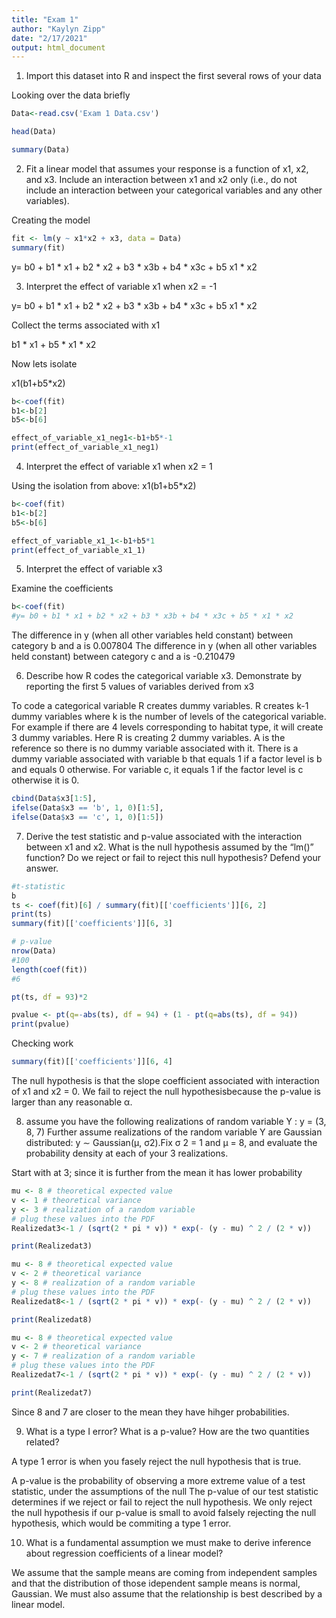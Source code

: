 ---
title: "Exam 1"
author: "Kaylyn Zipp"
date: "2/17/2021"
output: html_document
---

1. Import this dataset into R and inspect the first several rows of your data

Looking over the data briefly
```{r}
Data<-read.csv('Exam 1 Data.csv')

head(Data)

summary(Data)

```


2. Fit a linear model that assumes your response is a function of x1, x2, and x3. Include an interaction
between x1 and x2 only (i.e., do not include an interaction between your categorical variables and any
other variables).

Creating the model 
```{r}
fit <- lm(y ~ x1*x2 + x3, data = Data)
summary(fit)
```

y= b0 + b1 * x1 + b2 * x2 + b3 * x3b + b4 * x3c + b5 x1 * x2 


3. Interpret the effect of variable x1 when x2 = -1


y= b0 + b1 * x1 + b2 * x2 + b3 * x3b + b4 * x3c + b5 x1 * x2 

Collect the terms associated with x1

b1 * x1 + b5 * x1 * x2

Now lets isolate

x1(b1+b5*x2)

```{r}
b<-coef(fit)
b1<-b[2]
b5<-b[6]

effect_of_variable_x1_neg1<-b1+b5*-1
print(effect_of_variable_x1_neg1)
```


4. Interpret the effect of variable x1 when x2 = 1

Using the isolation from above:
x1(b1+b5*x2)

```{r}
b<-coef(fit)
b1<-b[2]
b5<-b[6]

effect_of_variable_x1_1<-b1+b5*1
print(effect_of_variable_x1_1)
```


5. Interpret the effect of variable x3

Examine the coefficients


```{r}
b<-coef(fit)
#y= b0 + b1 * x1 + b2 * x2 + b3 * x3b + b4 * x3c + b5 * x1 * x2 
```

The difference in y (when all other variables held constant) between category b and a is 0.007804
The difference in y (when all other variables held constant) between category c and a is -0.210479

6. Describe how R codes the categorical variable x3. Demonstrate by reporting the first 5 values of
variables derived from x3

To code a categorical variable R creates dummy variables. R creates k-1 dummy variables where k is the number of levels of the categorical variable. For example if there are 4 levels corresponding to habitat type, it will create 3 dummy variables. Here R is creating 2 dummy variables. A is the reference so there is no dummy variable associated with it. There is a dummy variable associated with variable b that equals 1 if a factor level is b and equals 0 otherwise. For variable c, it equals 1 if the factor level is c otherwise it is 0. 


```{r}
cbind(Data$x3[1:5],
ifelse(Data$x3 == 'b', 1, 0)[1:5],
ifelse(Data$x3 == 'c', 1, 0)[1:5])
```


7. Derive the test statistic and p-value associated with the interaction between x1 and x2. What is the
null hypothesis assumed by the "lm()" function? Do we reject or fail to reject this null hypothesis?
Defend your answer.


```{r}
#t-statistic
b
ts <- coef(fit)[6] / summary(fit)[['coefficients']][6, 2]
print(ts)
summary(fit)[['coefficients']][6, 3]

```

```{r}
# p-value
nrow(Data)
#100
length(coef(fit))
#6

pt(ts, df = 93)*2

pvalue <- pt(q=-abs(ts), df = 94) + (1 - pt(q=abs(ts), df = 94))
print(pvalue)
```

Checking work

```{r}
summary(fit)[['coefficients']][6, 4]
```

The null hypothesis is that the slope coefficient associated with interaction of x1 and x2 = 0. We fail to reject the null hypothesisbecause the p-value is larger than any reasonable α.

8. assume you have the following realizations of random variable Y :
y = (3, 8, 7)
Further assume realizations of the random variable Y are Gaussian distributed:
y ∼ Gaussian(µ, σ2).Fix σ 2 = 1 and µ = 8, and evaluate the probability density at each of your 3 realizations.

Start with at 3; since it is further from the mean it has lower probability 
```{r}
mu <- 8 # theoretical expected value
v <- 1 # theoretical variance
y <- 3 # realization of a random variable
# plug these values into the PDF
Realizedat3<-1 / (sqrt(2 * pi * v)) * exp(- (y - mu) ^ 2 / (2 * v))

print(Realizedat3)
```


```{r}
mu <- 8 # theoretical expected value
v <- 2 # theoretical variance
y <- 8 # realization of a random variable
# plug these values into the PDF
Realizedat8<-1 / (sqrt(2 * pi * v)) * exp(- (y - mu) ^ 2 / (2 * v))

print(Realizedat8)
```

```{r}
mu <- 8 # theoretical expected value
v <- 2 # theoretical variance
y <- 7 # realization of a random variable
# plug these values into the PDF
Realizedat7<-1 / (sqrt(2 * pi * v)) * exp(- (y - mu) ^ 2 / (2 * v))

print(Realizedat7)
```

Since 8 and 7 are closer to the mean they have hihger probabilities. 


9. What is a type I error? What is a p-value? How are the two quantities related?

A type 1 error is when you fasely reject the null hypothesis that is true. 

A p-value is the probability of observing a more extreme value of a test statistic, under the assumptions of the null 
The p-value of our test statistic determines if we reject or fail to reject the null hypothesis. We only reject the null hypothesis if our p-value is small to avoid falsely rejecting the null hypothesis, which would be commiting a type 1 error. 

10. What is a fundamental assumption we must make to derive inference about regression coefficients of a
linear model?

We assume that the sample means are coming from independent samples and that the distribution of those idependent sample means is normal, Gaussian. We must also assume that the relationship is best described by a linear model.   




